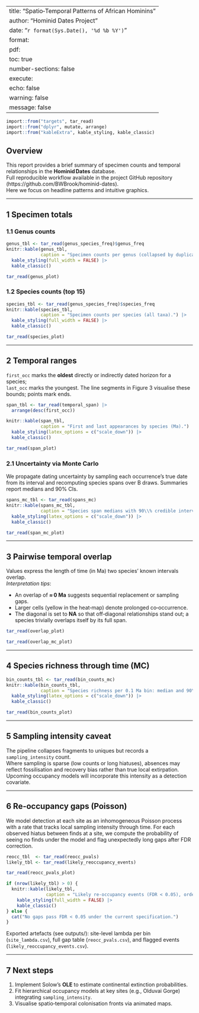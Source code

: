
---
title: "Spatio‑Temporal Patterns of African Hominins"
author: "Hominid Dates Project"
date: "`r format(Sys.Date(), '%d %b %Y')`"
format:
  pdf:
    toc: true
    number-sections: false
execute:
  echo: false
  warning: false
  message: false
---

```r
import::from("targets", tar_read)
import::from("dplyr", mutate, arrange)
import::from("kableExtra", kable_styling, kable_classic)
```

## Overview

This report provides a brief summary of specimen counts and temporal relationships in the **Hominid Dates** database.  
Full reproducible workflow available in the project GitHub repository (https://github.com/BWBrook/hominid-dates).  
Here we focus on headline patterns and intuitive graphics.  

---

## 1 Specimen totals

### 1.1 Genus counts

```r
genus_tbl <- tar_read(genus_species_freq)$genus_freq
knitr::kable(genus_tbl,
             caption = "Specimen counts per genus (collapsed by duplicate fragments).") |>
  kable_styling(full_width = FALSE) |>
  kable_classic()
```

```r
tar_read(genus_plot)
```

### 1.2 Species counts (top 15)

```r
species_tbl <- tar_read(genus_species_freq)$species_freq
knitr::kable(species_tbl,
             caption = "Specimen counts per species (all taxa).") |>
  kable_styling(full_width = FALSE) |>
  kable_classic()
```

```r
tar_read(species_plot)
```

---

## 2 Temporal ranges

`first_occ` marks the **oldest** directly or indirectly dated horizon for a species;  
`last_occ` marks the youngest. The line segments in Figure 3 visualise these bounds; points mark ends.

```r
span_tbl <- tar_read(temporal_span) |>
  arrange(desc(first_occ))
```

```r
knitr::kable(span_tbl,
             caption = "First and last appearances by species (Ma).") |>
  kable_styling(latex_options = c("scale_down")) |>
  kable_classic()
```

```r
tar_read(span_plot)
```

### 2.1 Uncertainty via Monte Carlo

We propagate dating uncertainty by sampling each occurrence’s true date from its interval and recomputing species spans over B draws.
Summaries report medians and 90% CIs.

```r
spans_mc_tbl <- tar_read(spans_mc)
knitr::kable(spans_mc_tbl,
             caption = "Species span medians with 90\\% credible intervals (Ma).") |>
  kable_styling(latex_options = c("scale_down")) |>
  kable_classic()
```

```r
tar_read(span_mc_plot)
```

---

## 3 Pairwise temporal overlap

Values express the length of time (in Ma) two species’ known intervals overlap.  
*Interpretation tips*:

* An overlap of **≈ 0 Ma** suggests sequential replacement or sampling gaps.  
* Larger cells (yellow in the heat‑map) denote prolonged co‑occurrence.  
* The diagonal is set to **NA** so that off‑diagonal relationships stand out; a species trivially overlaps itself by its full span.

```r
tar_read(overlap_plot)
```

```r
tar_read(overlap_mc_plot)
```

---

## 4 Species richness through time (MC)

```r
bin_counts_tbl <- tar_read(bin_counts_mc)
knitr::kable(bin_counts_tbl,
             caption = "Species richness per 0.1 Ma bin: median and 90\\% CI.") |>
  kable_styling(latex_options = c("scale_down")) |>
  kable_classic()
```

```r
tar_read(bin_counts_plot)
```

---

## 5 Sampling intensity caveat

The pipeline collapses fragments to uniques but records a `sampling_intensity` count.  
Where sampling is sparse (low counts or long hiatuses), absences may reflect fossilisation and recovery bias rather than true local extirpation.  
Upcoming occupancy models will incorporate this intensity as a detection covariate.

---

## 6 Re-occupancy gaps (Poisson)

We model detection at each site as an inhomogeneous Poisson process with a rate that tracks local sampling intensity through time. For each observed hiatus between finds at a site, we compute the probability of seeing no finds under the model and flag unexpectedly long gaps after FDR correction.

```r
reocc_tbl  <- tar_read(reocc_pvals)
likely_tbl <- tar_read(likely_reoccupancy_events)
```

```r
tar_read(reocc_pvals_plot)
```

```r
if (nrow(likely_tbl) > 0) {
  knitr::kable(likely_tbl,
               caption = "Likely re-occupancy events (FDR < 0.05), ordered by adjusted p-value.") |>
    kable_styling(full_width = FALSE) |>
    kable_classic()
} else {
  cat("No gaps pass FDR < 0.05 under the current specification.")
}
```

Exported artefacts (see outputs/): site-level lambda per bin (`site_lambda.csv`), full gap table (`reocc_pvals.csv`), and flagged events (`likely_reoccupancy_events.csv`).

---

## 7 Next steps

1. Implement Solow’s **OLE** to estimate continental extinction probabilities.  
2. Fit hierarchical occupancy models at key sites (e.g., Olduvai Gorge) integrating `sampling_intensity`.  
3. Visualise spatio‑temporal colonisation fronts via animated maps.
